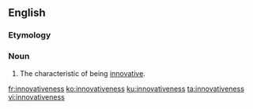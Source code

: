==English==

===Etymology===
{{suffix|en|innovative|ness}}

===Noun===
{{en-noun|-}}

# The characteristic of being [[innovative]].

[[fr:innovativeness]]
[[ko:innovativeness]]
[[ku:innovativeness]]
[[ta:innovativeness]]
[[vi:innovativeness]]